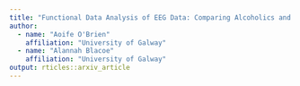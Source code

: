 ---
title: "Functional Data Analysis of EEG Data: Comparing Alcoholics and Controls"
author:
  - name: "Aoife O'Brien"
    affiliation: "University of Galway"
  - name: "Alannah Blacoe"
    affiliation: "University of Galway"
output: rticles::arxiv_article
---



